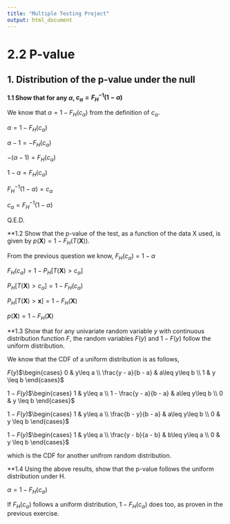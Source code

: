 ```yaml
---
title: "Multiple Testing Project"
output: html_document
---
```


# 2.2 P-value

## 1. Distribution of the p-value under the null

**1.1 Show that for any $\alpha$, $c_{\alpha} = F_{H}^{-1}(1 - \alpha)$**

We know that $\alpha = 1 - F_{H}(c_{\alpha})$ from the definition of $c_{\alpha}$.

$\alpha = 1 - F_{H}(c_{\alpha})$

$\alpha - 1 = - F_{H}(c_{\alpha})$

$-(\alpha - 1) = F_{H}(c_{\alpha})$

$1 - \alpha = F_{H}(c_{\alpha})$

$F^{-1}_{H}(1 - \alpha) = c_{\alpha}$

$c_{\alpha} = F^{-1}_{H}(1 - \alpha)$

Q.E.D.

**1.2 Show that the p-value of the test, as a function of the data X used, is given by $p(\textbf{X}) = 1 - F_{H}(T(\textbf{X}))$.

From the previous question we know, 
$F_{H}(c_{\alpha}) = 1 - \alpha$

$F_{H}(c_{\alpha}) = 1 - P_{H}[T(\textbf{X}) > c_{\alpha}]$

$P_{H}[T(\textbf{X}) > c_{\alpha}] = 1 - F_{H}(c_{\alpha})$

$P_{H}[T(\textbf{X}) > \textbf{x}] = 1 - F_{H}(\textbf{X})$

$p(\textbf{X}) = 1 - F_{H}(\textbf{X})$

**1.3 Show that for any univariate random variable $y$ with continuous distribution function $F$, the random variables $F(y)$ and $1 - F(y)$ follow the uniform distribution. 

We know that the CDF of a uniform distribution is as follows,

$F(y)$$\begin{cases} 
      0 & y\leq a \\
      \frac{y - a}{b - a} & a\leq y\leq b \\
      1 & y \leq b  
   \end{cases}$

$1 - F(y)$$\begin{cases} 
      1 & y\leq a \\
      1 - \frac{y - a}{b - a} & a\leq y\leq b \\
      0 & y \leq b  
   \end{cases}$

$1 - F(y)$$\begin{cases} 
      1 & y\leq a \\
      \frac{b - y}{b - a} & a\leq y\leq b \\
      0 & y \leq b  
   \end{cases}$

$1 - F(y)$$\begin{cases} 
      1 & y\leq a \\
      \frac{y - b}{a - b} & b\leq y\leq a \\
      0 & y \leq b  
   \end{cases}$

which is the CDF for another unifrom random distribution.

**1.4 Using the above results, show that the p-value follows the uniform distribution under H.

$\alpha = 1 - F_{H}(c_{\alpha})$

If $F_{H}(c_{\alpha})$ follows a uniform distribution, $1 - F_{H}(c_{\alpha})$ does too, as proven in the previous exercise. 



